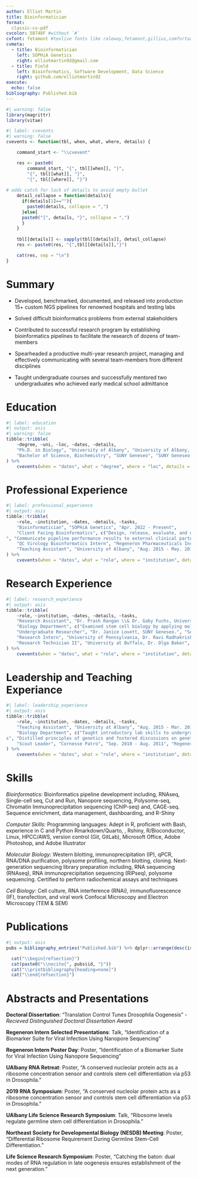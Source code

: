 ---
author: Elliot Martin
title: Bioinformatician
format:
  classic-cv-pdf
cvcolor: 58748F #without `#`
cvfont: fetamont #texlive fonts like raleway,fetamont,gillius,comfortaa
cvmeta:
  - title: Bioinformatician
    left: SOPHiA Genetics
    right: elliotmartin92@gmail.com
  - title: Field
    left: Bioinformatics, Software Development, Data Science
    right: github.com/elliotmartin92
execute:
  echo: false
bibliography: Published.bib
---

```{r setup}
#| warning: false
library(magrittr)
library(vitae)
```

```{r}
#| label: cvevents
#| warning: false
cvevents <- function(tbl, when, what, where, details) {

    command_start <- "\\cvevent"

    res <- paste0(
        command_start, "{", tbl[[when]], "}", 
        "{", tbl[[what]], "}",
        "{", tbl[[where]], "}")
    
# adds catch for lack of details to avoid empty bullet
    detail_collapse = function(details){
      if(details[1]==""){
        paste0(details, collapse = ",")
      }else{
      paste0("{", details, "}", collapse = ",")
      }
    }
    
    tbl[[details]] <- sapply(tbl[[details]], detail_collapse)
    res <- paste0(res, "{",tbl[[details]],"}")

    cat(res, sep = "\n")
}
```

# Summary

* Developed, benchmarked, documented, and released into production 15+ custom NGS pipelines for renowned hospitals and testing labs

* Solved difficult bioinformatics problems from external stakeholders

* Contributed to successful research program by establishing bioinformatics pipelines to facilitate the research of dozens of team-members

* Spearheaded a productive multi-year research project, managing and effectively communicating with several team-members from different disciplines

* Taught undergraduate courses and successfully mentored two undergraduates who achieved early medical school admittance


# Education

```{r}
#| label: education
#| output: asis
#| warning: false
tibble::tribble(
    ~degree, ~uni, ~loc, ~dates, ~details,
    "Ph.D. in Biology", "University of Albany", "University of Albany, Albany, NY", "Aug. 2015 - Mar. 2022", c("Dissertation Advisors: Prashanth Rangan PhD \\& Gabriele Fuchs PhD", "Dissertation Title: Post-transcriptional control underlies germline stem cell differentiation and entry into meiosis in the female Drosophila."),
    "Bachelor of Science, Biochemistry", "SUNY Geneseo", "SUNY Geneseo, Geneseo, NY", "Aug. 2011 - May. 2015", c("")
) %>%
    cvevents(when = "dates", what = "degree", where = "loc", details = "details")
```

# Professional Experience

```{r}
#| label: professional_experience
#| output: asis
tibble::tribble(
    ~role, ~institution, ~dates, ~details, ~tasks,
    "Bioinformatician", "SOPHiA Genetics", "Apr. 2022 - Present",
    "Client Facing Bioinformatics", c("Design, release, evaluate, and document targeted gene panels and analysis pipelines to effectively identify clinically relevant genomic alterations", "Analyze and summarize various types of NGS data to clients (e.g., SNPs/INDELs, CNV, RNA fusion, and PGx alleles)
", "Communicate pipeline performance results to external clinical partners"),
    "QC Virology Bioinformatics Intern", "Regeneron Pharmaceuticals Inc.", "Jun. - Aug. 2020", "Regeneron Pharmaceuticals Inc.", c("Established bioinformatics pipelines for Nanopore direct RNA-seq for differential gene expression and differential isoform usage", "Developed an R Shiny application for non-bioinformaticians to process their data"),
    "Teaching Assistant", "University of Albany", "Aug. 2015 - May. 2019", "Department of Biology", c("Taught basic introductory lab skills to undergraduates and distilled principles of genetics and fostered discussions on genetics and ethics"),
) %>%
    cvevents(when = "dates", what = "role", where = "institution", details = "tasks")
```

# Research Experience

```{r}
#| label: research_experience
#| output: asis
tibble::tribble(
    ~role, ~institution, ~dates, ~details, ~tasks,
    "Research Assistant", "Dr. Prash Rangan \\& Dr. Gaby Fuchs, University at Albany", "Aug. 2015 - Mar. 2022",
    "Biology Department", c("Examined stem cell biology by applying molecular, biochemical, and bioinformatic methods to understand the tissue specific nature of ribosomopathies", "Established bioinformatics pipelines and scripts that are utilized by non-programmers to allow dozens of team-members to rapidly process data", "Used R-Shiny to develop interactive tools to integrate RNAseq, polysome-seq, and single-cell seq data of differentiating stem cells"),
    "Undergraduate Researcher", "Dr. Janice Lovett, SUNY Geneseo.", "Sep. 2014 - May 2015", "Regeneron Pharmaceuticals Inc.", c("Established bioinformatics pipelines for Nanopore direct RNA-seq for differential gene expression and differential isoform usage", "Developed an R Shiny application for non-bioinformaticians to process their data"),
    "Research Intern", "University of Pennsylvania, Dr. Ravi Radhakrishnan", "May 2014 - Aug. 2014", "Department of Biology", c("Molecular modeling of cell membrane to investigate membrane curvature sensing"),
    "Research Technician II", "University at Buffalo, Dr. Olga Baker", "Dec. 2012 - Jan. 2013", "Department of Biology", c("Investigated effects of Sjogren's disease on occludens junctions the salivary gland through both biochemical means and fluorescence microscopy."),
) %>%
    cvevents(when = "dates", what = "role", where = "institution", details = "tasks")
```

# Leadership and Teaching Experiance

```{r}
#| label: leadership_experience
#| output: asis
tibble::tribble(
    ~role, ~institution, ~dates, ~details, ~tasks,
    "Teaching Assistant", "University at Albany", "Aug. 2015 - Mar. 2019",
    "Biology Department", c("Taught introductory lab skills to undergraduates
s", "Distilled principles of genetics and fostered discussions on genetics and ethics"),
    "Scout Leader", "Cornesse Patro", "Sep. 2010 - Aug. 2011", "Regeneron Pharmaceuticals Inc.", c("Guided and supervised children with outdoor activities and games")
) %>%
    cvevents(when = "dates", what = "role", where = "institution", details = "tasks")
```

# Skills
*Bioinformatics:*
Bioinformatics pipeline development including, RNAseq, Single-cell seq, Cut and Run, Nanopore sequencing, Polysome-seq, Chromatin Immunoprecipitation sequencing (ChIP-seq) and, CAGE-seq. Sequence enrichment, data management, dashboarding, and R-Shiny
\newline

*Computer Skills:*
Programming languages: Adept in R, proficient with Bash, experience in C and Python 
Rmarkdown/Quarto, \LaTeX, Rshiny, R/Bioconductor, Linux, HPCC/AWS, version control (Git, GitLab), Microsoft Office, Adobe Photoshop, and Adobe Illustrator
\newline

*Molecular Biology:*
Western blotting, immunoprecipitation (IP), qPCR, RNA/DNA purification, polysome profiling, northern blotting, cloning. Next-generation sequencing library preparation including, RNA sequencing (RNAseq), RNA immunoprecipitation sequencing (RIPseq), polysome sequencing. Certified to perform radiochemical assays and techniques
\newline

*Cell Biology:*
Cell culture, RNA interference (RNAi), immunofluorescence (IF), transfection, and viral work
Confocal Microscopy and Electron Microscopy (TEM & SEM)

# Publications
```{r}
#| output: asis
pubs = bibliography_entries("Published.bib") %>% dplyr::arrange(desc(issued))

  cat("\\begin{refsection}")
  cat(paste0("\\nocite{", pubs$id, "}"))
  cat("\\printbibliography[heading=none]")
  cat("\\end{refsection}")
```

# Abstracts and Presentations

\textcolor{sectcol}{May 2022}

**Doctoral Dissertation**: "Translation Control Tunes Drosophila Oogenesis"
- *Recieved Distinguished Doctoral Dissertation Award*
\newline

\textcolor{sectcol}{Aug 2020}

**Regeneron Intern Selected Presentations**: Talk, "Identification of a Biomarker Suite for Viral Infection Using Nanopore Sequencing"
\newline

**Regeneron Intern Poster Day**: Poster, "Identification of a Biomarker Suite for Viral Infection Using Nanopore Sequencing"
\newline

\textcolor{sectcol}{Aug 2019}

**UAlbany RNA Retreat**: Poster, "A conserved nucleolar protein acts as a ribosome concentration sensor and controls stem cell differentiation via p53 in Drosophila."
\newline

\textcolor{sectcol}{Mar 2019}

**2019 RNA Symposium**: Poster, "A conserved nucleolar protein acts as a ribosome concentration sensor and controls stem cell differentiation via p53 in Drosophila."
\newline

\textcolor{sectcol}{Oct 2018}

**UAlbany Life Science Research Symposium**: Talk, "Ribosome levels regulate germline stem cell differentiation in Drosophila."
\newline

\textcolor{sectcol}{Apr 2018}

**Northeast Society for Developmental Biology (NESDB) Meeting**: Poster, "Differential Ribosome Requirement During Germline Stem-Cell Differentiation."
\newline

\textcolor{sectcol}{Nov 2016}

**Life Science Research Symposium**: Poster, "Catching the baton: dual modes of RNA regulation in late oogenesis ensures establishment of the next generation."
